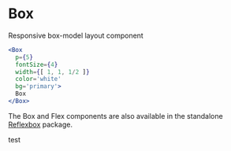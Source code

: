 
# Box

Responsive box-model layout component

```jsx live=true
<Box
  p={5}
  fontSize={4}
  width={[ 1, 1, 1/2 ]}
  color='white'
  bg='primary'>
  Box
</Box>
```

The Box and Flex components are also available in the standalone [Reflexbox](/reflexbox) package.



test 
